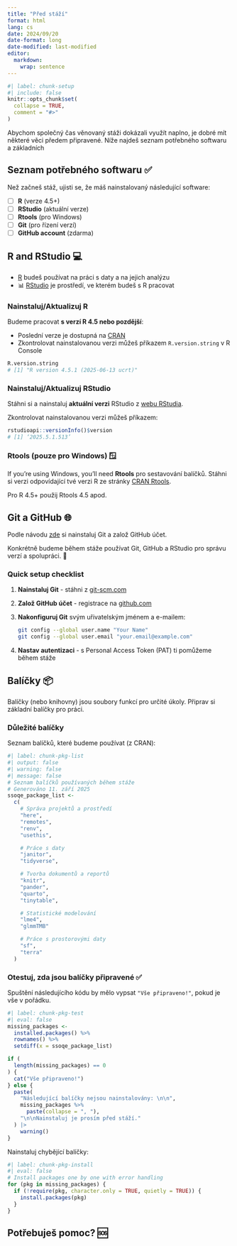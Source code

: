 ---
title: "Před stáží"
format: html
lang: cs
date: 2024/09/20
date-format: long
date-modified: last-modified
editor: 
  markdown: 
    wrap: sentence
---

```{r}
#| label: chunk-setup
#| include: false
knitr::opts_chunk$set(
  collapse = TRUE,
  comment = "#>"
)
```

Abychom společný čas věnovaný stáži dokázali využít naplno, je dobré mít některé věci předem připravené. Níže najdeš seznam potřebného softwaru a základních 

## Seznam potřebného softwaru ✅

Než začneš stáž, ujisti se, že máš nainstalovaný následující software:

- [ ] **R** (verze 4.5+)
- [ ] **RStudio** (aktuální verze)
- [ ] **Rtools** (pro Windows)
- [ ] **Git** (pro řízení verzí)
- [ ] **GitHub account** (zdarma)

## R and RStudio 💻

- [R](https://en.wikipedia.org/wiki/R_(programming_language)) budeš používat na práci s daty a na jejich analýzu
- 📊 [RStudio](https://posit.co/products/open-source/rstudio/) je prostředí, ve kterém budeš s R pracovat

### Nainstaluj/Aktualizuj R

Budeme pracovat **s verzí R 4.5 nebo pozdější**:

- Poslední verze je dostupná na [CRAN](https://cran.r-project.org/)
- Zkontrolovat nainstalovanou verzi můžeš příkazem `R.version.string` v R Console

```r
R.version.string
# [1] "R version 4.5.1 (2025-06-13 ucrt)"
```

### Nainstaluj/Aktualizuj RStudio

Stáhni si a nainstaluj **aktuální verzi** RStudio z [webu RStudia](https://rstudio.com/products/rstudio/download/).

Zkontrolovat nainstalovanou verzi můžeš příkazem:

```r
rstudioapi::versionInfo()$version
# [1] ‘2025.5.1.513’
```

### Rtools (pouze pro Windows) 🪟

If you're using Windows, you'll need **Rtools** pro sestavování balíčků. Stáhni si verzi odpovídající tvé verzi R ze stránky [CRAN Rtools](https://cran.r-project.org/bin/windows/Rtools/).

Pro R 4.5+ použij Rtools 4.5 apod.

## Git a GitHub 🌐

Podle návodu [zde](https://ondrejmottl.github.io/VersionControl_gitHell/) si nainstaluj Git a založ GitHub účet.

Konkrétně budeme během stáže používat Git, GitHub a RStudio pro správu verzí a spolupráci. 🤝

### Quick setup checklist

1. **Nainstaluj Git** - stáhni z [git-scm.com](https://git-scm.com/)
2. **Založ GitHub účet** - registrace na [github.com](https://github.com/)
3. **Nakonfiguruj Git** svým uřivatelským jménem a e-mailem:
   ```bash
   git config --global user.name "Your Name"
   git config --global user.email "your.email@example.com"
   ```
4. **Nastav autentizaci** - s Personal Access Token (PAT) ti pomůžeme během stáže

## Balíčky 📦

Balíčky (nebo knihovny) jsou soubory funkcí pro určité úkoly. Připrav si základní balíčky pro práci.

### Důležité balíčky

Seznam balíčků, které budeme používat (z CRAN):

```{r}
#| label: chunk-pkg-list
#| output: false
#| warning: false
#| message: false
# Seznam balíčků používaných během stáže
# Generováno 11. září 2025
ssoqe_package_list <-
  c(
    # Správa projektů a prostředí
    "here",
    "remotes",
    "renv",
    "usethis",

    # Práce s daty
    "janitor",
    "tidyverse",

    # Tvorba dokumentů a reportů
    "knitr",
    "pander",
    "quarto",
    "tinytable",

    # Statistické modelování
    "lme4",
    "glmmTMB"

    # Práce s prostorovými daty
    "sf",
    "terra"
  )

```

### Otestuj, zda jsou balíčky připravené ✅

Spuštění následujícího kódu by mělo vypsat `"Vše připraveno!"`, pokud je vše v pořádku.

```{r}
#| label: chunk-pkg-test
#| eval: false
missing_packages <-
  installed.packages() %>%
  rownames() %>%
  setdiff(x = ssoqe_package_list)

if (
  length(missing_packages) == 0
) {
  cat("Vše připraveno!")
} else {
  paste(
    "Následující balíčky nejsou nainstalovány: \n\n",
    missing_packages %>%
      paste(collapse = ", "),
    "\n\nNainstaluj je prosím před stáží."
  ) |>
    warning()
}

```

Nainstaluj chybějící balíčky:

```{r}
#| label: chunk-pkg-install
#| eval: false
# Install packages one by one with error handling
for (pkg in missing_packages) {
  if (!require(pkg, character.only = TRUE, quietly = TRUE)) {
    install.packages(pkg)
  }
}
```


## Potřebuješ pomoc? 🆘


